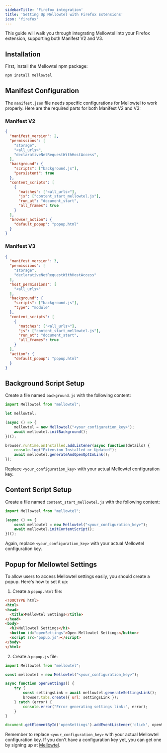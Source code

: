 ```yaml
---
sidebarTitle: 'Firefox integration'
title: 'Setting Up Mellowtel with Firefox Extensions'
icon: 'firefox'
---
```


This guide will walk you through integrating Mellowtel into your Firefox extension, supporting both Manifest V2 and V3.

## Installation

First, install the Mellowtel npm package:

```bash
npm install mellowtel
```

## Manifest Configuration

The `manifest.json` file needs specific configurations for Mellowtel to work properly. Here are the required parts for both Manifest V2 and V3:

### Manifest V2

```json
{
  "manifest_version": 2,
  "permissions": [
    "storage",
    "<all_urls>",
    "declarativeNetRequestWithHostAccess",
  ],
  "background": {
    "scripts": ["background.js"],
    "persistent": true
  },
  "content_scripts": [
    {
      "matches": ["<all_urls>"],
      "js": ["content_start_mellowtel.js"],
      "run_at": "document_start",
      "all_frames": true
    }
  ],
  "browser_action": {
    "default_popup": "popup.html"
  }
}
```

### Manifest V3

```json
{
  "manifest_version": 3,
  "permissions": [
    "storage",
    "declarativeNetRequestWithHostAccess"
  ],
  "host_permissions": [
    "<all_urls>"
  ],
  "background": {
    "scripts": ["background.js"],
    "type": "module"
  },
  "content_scripts": [
    {
      "matches": ["<all_urls>"],
      "js": ["content_start_mellowtel.js"],
      "run_at": "document_start",
      "all_frames": true
    }
  ],
  "action": {
    "default_popup": "popup.html"
  }
}
```

## Background Script Setup

Create a file named `background.js` with the following content:

```javascript
import Mellowtel from "mellowtel";

let mellowtel;

(async () => {
    mellowtel = new Mellowtel("<your_configuration_key>");
    await mellowtel.initBackground();
})();

browser.runtime.onInstalled.addListener(async function(details) {
    console.log("Extension Installed or Updated");
    await mellowtel.generateAndOpenOptInLink();
});
```

Replace `<your_configuration_key>` with your actual Mellowtel configuration key.

## Content Script Setup

Create a file named `content_start_mellowtel.js` with the following content:

```javascript
import Mellowtel from "mellowtel";

(async () => {
    const mellowtel = new Mellowtel("<your_configuration_key>");
    await mellowtel.initContentScript();
})();
```

Again, replace `<your_configuration_key>` with your actual Mellowtel configuration key.

## Popup for Mellowtel Settings

To allow users to access Mellowtel settings easily, you should create a popup. Here's how to set it up:

1. Create a `popup.html` file:

```html
<!DOCTYPE html>
<html>
<head>
  <title>Mellowtel Settings</title>
</head>
<body>
  <h1>Mellowtel Settings</h1>
  <button id="openSettings">Open Mellowtel Settings</button>
  <script src="popup.js"></script>
</body>
</html>
```

2. Create a `popup.js` file:

```javascript
import Mellowtel from "mellowtel";

const mellowtel = new Mellowtel("<your_configuration_key>");

async function openSettings() {
    try {
        const settingsLink = await mellowtel.generateSettingsLink();
        browser.tabs.create({ url: settingsLink });
    } catch (error) {
        console.error("Error generating settings link:", error);
    }
}

document.getElementById('openSettings').addEventListener('click', openSettings);
```

Remember to replace `<your_configuration_key>` with your actual Mellowtel configuration key. If you don't have a configuration key yet, you can get one by signing up at [Mellowtel](https://www.mellowtel.com/mellowtel-auth/).

